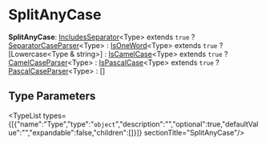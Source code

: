 
# SplitAnyCase

 **SplitAnyCase**: [IncludesSeparator](../types.IncludesSeparator/page.mdx)&#60;Type&#62; extends `true` ? [SeparatorCaseParser](../types.SeparatorCaseParser/page.mdx)&#60;Type&#62; : [IsOneWord](../types.IsOneWord/page.mdx)&#60;Type&#62; extends `true` ? [Lowercase&#60;Type & string&#62;] : [IsCamelCase](../types.IsCamelCase/page.mdx)&#60;Type&#62; extends `true` ? [CamelCaseParser](../types.CamelCaseParser/page.mdx)&#60;Type&#62; : [IsPascalCase](../types.IsPascalCase/page.mdx)&#60;Type&#62; extends `true` ? [PascalCaseParser](../types.PascalCaseParser/page.mdx)&#60;Type&#62; : []

## Type Parameters

<TypeList types={[{"name":"Type","type":"`object`","description":"","optional":true,"defaultValue":"","expandable":false,"children":[]}]}  sectionTitle="SplitAnyCase"/>
